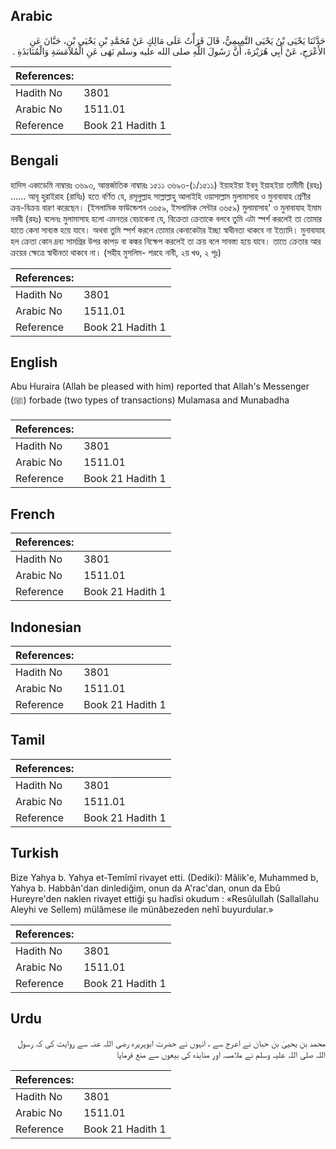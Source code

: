 ## Arabic


<div dir="rtl" lang="ar" style={{fontSize:'larger',backgroundColor:'#f8f9fa',padding:20}}>
حَدَّثَنَا يَحْيَى بْنُ يَحْيَى التَّمِيمِيُّ، قَالَ قَرَأْتُ عَلَى مَالِكٍ عَنْ مُحَمَّدِ بْنِ يَحْيَى بْنِ، حَبَّانَ عَنِ الأَعْرَجِ، عَنْ أَبِي هُرَيْرَةَ، أَنَّ رَسُولَ اللَّهِ صلى الله عليه وسلم نَهَى عَنِ الْمُلاَمَسَةِ وَالْمُنَابَذَةِ ‏.‏
</div>
<div style={{backgroundColor:'#f8f9fa',padding:20, marginBottom: 10}}><table> <thead> <tr> <th>References:</th> <th></th> </tr> </thead> <tbody><tr><td>Hadith No</td><td>3801</td></tr><tr><td>Arabic No</td><td>1511.01</td></tr><tr><td>Reference</td><td>Book 21 Hadith 1</td></tr></tbody></table></div>

## Bengali


<div dir="ltr" lang="bn" style={{fontSize:'larger',backgroundColor:'#f8f9fa',padding:20}}>
হাদিস একাডেমি নাম্বারঃ ৩৬৯৩, আন্তর্জাতিক নাম্বারঃ ১৫১১ ৩৬৯৩-(১/১৫১১) ইয়াহইয়া ইবনু ইয়াহইয়া তামীমী (রহঃ) ...... আবূ হুরাইরাহ (রাযিঃ) হতে বর্ণিত যে, রসূলুল্লাহ সাল্লাল্লাহু আলাইহি ওয়াসাল্লাম মুলামাসাহ ও মুনাবাযাহ শ্রেণীর ক্রয়-বিক্রয় বারণ করেছেন। (ইসলামিক ফাউন্ডেশন ৩৬৫৯, ইসলামিক সেন্টার ৩৬৫৯) মুলামাসাহ' ও মুনাবাযাহ ইমাম নববী (রহঃ) বলেনঃ মুলামাসাহ হলো এমনতর বেচাকেনা যে, বিক্রেতা ক্রেতাকে বলবে তুমি এটা স্পর্শ করলেই তা তোমার হাতে কেনা সাব্যস্ত হয়ে যাবে। অথবা তুমি স্পর্শ করলে তোমার কেনাকেটার ইচ্ছা স্বাধীনতা থাকবে না ইত্যাদি। মুনাবাযাহ হল ক্রেতা কোন দ্রব্য সামগ্রির উপর কাপড় বা কঙ্কর নিক্ষেপ করলেই তা ক্রয় বলে সাবস্ত্য হয়ে যাবে। তাতে ক্রেতার আর ক্রয়ের ক্ষেত্রে স্বাধীনতা থাকবে না। (সহীহ মুসলিম- শরহে নাবী, ২য় খণ্ড, ২ পূঃ)
</div>
<div style={{backgroundColor:'#f8f9fa',padding:20, marginBottom: 10}}><table> <thead> <tr> <th>References:</th> <th></th> </tr> </thead> <tbody><tr><td>Hadith No</td><td>3801</td></tr><tr><td>Arabic No</td><td>1511.01</td></tr><tr><td>Reference</td><td>Book 21 Hadith 1</td></tr></tbody></table></div>

## English


<div dir="ltr" lang="en" style={{fontSize:'larger',backgroundColor:'#f8f9fa',padding:20}}>
Abu Huraira (Allah be pleased with him) reported that Allah's Messenger (ﷺ) forbade (two types of transactions) Mulamasa and Munabadha
</div>
<div style={{backgroundColor:'#f8f9fa',padding:20, marginBottom: 10}}><table> <thead> <tr> <th>References:</th> <th></th> </tr> </thead> <tbody><tr><td>Hadith No</td><td>3801</td></tr><tr><td>Arabic No</td><td>1511.01</td></tr><tr><td>Reference</td><td>Book 21 Hadith 1</td></tr></tbody></table></div>

## French


<div dir="ltr" lang="fr" style={{fontSize:'larger',backgroundColor:'#f8f9fa',padding:20}}>

</div>
<div style={{backgroundColor:'#f8f9fa',padding:20, marginBottom: 10}}><table> <thead> <tr> <th>References:</th> <th></th> </tr> </thead> <tbody><tr><td>Hadith No</td><td>3801</td></tr><tr><td>Arabic No</td><td>1511.01</td></tr><tr><td>Reference</td><td>Book 21 Hadith 1</td></tr></tbody></table></div>

## Indonesian


<div dir="ltr" lang="id" style={{fontSize:'larger',backgroundColor:'#f8f9fa',padding:20}}>

</div>
<div style={{backgroundColor:'#f8f9fa',padding:20, marginBottom: 10}}><table> <thead> <tr> <th>References:</th> <th></th> </tr> </thead> <tbody><tr><td>Hadith No</td><td>3801</td></tr><tr><td>Arabic No</td><td>1511.01</td></tr><tr><td>Reference</td><td>Book 21 Hadith 1</td></tr></tbody></table></div>

## Tamil


<div dir="ltr" lang="ta" style={{fontSize:'larger',backgroundColor:'#f8f9fa',padding:20}}>

</div>
<div style={{backgroundColor:'#f8f9fa',padding:20, marginBottom: 10}}><table> <thead> <tr> <th>References:</th> <th></th> </tr> </thead> <tbody><tr><td>Hadith No</td><td>3801</td></tr><tr><td>Arabic No</td><td>1511.01</td></tr><tr><td>Reference</td><td>Book 21 Hadith 1</td></tr></tbody></table></div>

## Turkish


<div dir="ltr" lang="tr" style={{fontSize:'larger',backgroundColor:'#f8f9fa',padding:20}}>
Bize Yahya b. Yahya et-Temîmî rivayet etti. (Dediki): Mâlik'e, Muhammed b, Yahya b. Habbân'dan dinlediğim, onun da A'rac'dan, onun da Ebû Hureyre'den naklen rivayet ettiği şu hadîsi okudum : «Resûlullah (Sallallahu Aleyhi ve Sellem) mülâmese ile münâbezeden nehî buyurdular.»
</div>
<div style={{backgroundColor:'#f8f9fa',padding:20, marginBottom: 10}}><table> <thead> <tr> <th>References:</th> <th></th> </tr> </thead> <tbody><tr><td>Hadith No</td><td>3801</td></tr><tr><td>Arabic No</td><td>1511.01</td></tr><tr><td>Reference</td><td>Book 21 Hadith 1</td></tr></tbody></table></div>

## Urdu


<div dir="rtl" lang="ur" style={{fontSize:'larger',backgroundColor:'#f8f9fa',padding:20}}>
محمد بن یحییٰ بن حبان نے اعرج سے ، انہوں نے حضرت ابوہریرہ رضی اللہ عنہ سے روایت کی کہ رسول اللہ صلی اللہ علیہ وسلم نے ملامسہ اور منابذہ کی بیعوں سے منع فرمایا
</div>
<div style={{backgroundColor:'#f8f9fa',padding:20, marginBottom: 10}}><table> <thead> <tr> <th>References:</th> <th></th> </tr> </thead> <tbody><tr><td>Hadith No</td><td>3801</td></tr><tr><td>Arabic No</td><td>1511.01</td></tr><tr><td>Reference</td><td>Book 21 Hadith 1</td></tr></tbody></table></div>